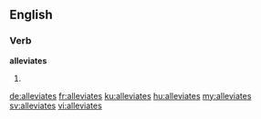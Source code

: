 ==English==

===Verb===
'''alleviates'''

# {{en-third-person singular of|alleviate}}

[[de:alleviates]]
[[fr:alleviates]]
[[ku:alleviates]]
[[hu:alleviates]]
[[my:alleviates]]
[[sv:alleviates]]
[[vi:alleviates]]